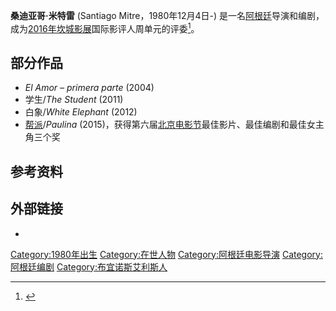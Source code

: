 {{Infobox person
| name         = Santiago Mitre
| image        = 
| caption      = 
| birth_name   = 
| birth_date   = {{birth date and age|1980|12|4|df=yes}}
| birth_place  = 阿根廷[[布宜诺斯艾利斯|布宜诺斯艾利斯]]
| death_date   = 
| death_place  = 
| occupation   = 导演、编剧
| yearsactive  = 2002-现在
}}

'''桑迪亚哥·米特雷''' (Santiago Mitre，1980年12月4日-) 是一名[[阿根廷|阿根廷]]导演和编剧，成为[[2016年坎城影展|2016年坎城影展]]国际影评人周单元的评委<ref name="SemaineJury">{{cite web |url=http://www.semainedelacritique.com/EN/jury.php |title=Jury 2016 |accessdate=22 March 2015 |work=Semaine de la Critique de Cannes |archive-date=2016-05-12 |archive-url=https://web.archive.org/web/20160512080120/http://www.semainedelacritique.com/EN/jury.php |dead-url=no }}</ref>。

==部分作品==
* ''El Amor – primera parte'' (2004)
* 学生/''The Student'' (2011)
* 白象/''White Elephant'' (2012)
* [[帮派_(电影)|帮派]]/''Paulina'' (2015)，获得第六届[[北京电影节|北京电影节]]最佳影片、最佳编剧和最佳女主角三个奖

==参考资料==
{{reflist}}

==外部链接==
*{{IMDb name|1377207|Santiago Mitre}}

{{DEFAULTSORT:Mitre, Santiago}}
[[Category:1980年出生|Category:1980年出生]]
[[Category:在世人物|Category:在世人物]]
[[Category:阿根廷电影导演|Category:阿根廷电影导演]]
[[Category:阿根廷编剧|Category:阿根廷编剧]]
[[Category:布宜诺斯艾利斯人|Category:布宜诺斯艾利斯人]]